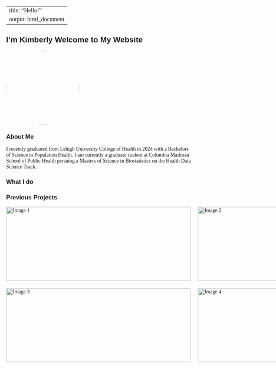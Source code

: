 
---
title: "Hello!"
output: html_document
---

<style>
body {
    font-family: 'Georgia', serif;
}

h1, h2, h3 {
    font-family: 'Arial', sans-serif;
}
</style>

## I'm Kimberly Welcome to My Website


<img src="images/IMG_5708.jpeg" style="width:200px; height:200px; border-radius:50%; object-fit:cover;">


### About Me

I recently graduated from Lehigh University College of Health in 2024 with a Bachelors of Science in Population Health. I am currently a graduate student at Columbia Mailman School of Public Health persuing a Masters of Science in Biostatistics on the Health Data Science Track. 

### What I do


### Previous Projects
```{=html}
<style>
/* Grid container to arrange images in 2x2 */
#image-grid .grid-container {
  display: grid;
  grid-template-columns: repeat(2, 1fr);  /* 2 columns */
  gap: 20px;  /* Space between images */
  justify-items: center;
  align-items: center;
}

/* Individual container for each image */
#image-grid .container {
  position: relative;
  width: 500px;  /* Fixed width for each image */
  height: 200px; /* Fixed height for each image */
}

#image-grid .image {
  display: block;
  width: 100%;
  height: 100%;
  object-fit: cover;  /* Ensures the image covers the container */
  transition: filter 0.5s ease;  /* Smooth transition for the blur effect */
}

/* Apply blur effect when hovering */
#image-grid .container:hover .image {
  filter: blur(2px);  /* Apply a blur effect with 2px intensity */
}

/* Overlay for text on hover */
#image-grid .overlay {
  position: absolute;
  top: 0;
  bottom: 0;
  left: 0;
  right: 0;
  opacity: 0;  /* Initially hide the overlay */
  transition: .5s ease; /* Smooth transition for opacity */
}

/* Show overlay when hovering over the container */
#image-grid .container:hover .overlay {
  opacity: 1;  /* Show overlay when container is hovered */
}

#image-grid .text {
  color: white;
  font-size: 20px;
  position: absolute;
  top: 50%;
  left: 50%;
  transform: translate(-50%, -50%);
  text-align: center;
}
</style>


<!-- Image Grid Wrapper with ID -->
<div id="image-grid">
  <div class="grid-container">
    <div class="container">
      <img src="images/banner.jpg" alt="Image 1" class="image">
      <div class="overlay">
        <div class="text">Breast Cancer Survival Modeling</div>
      </div>
    </div>
    <div class="container">
      <img src="images/banner.jpg" alt="Image 2" class="image">
      <div class="overlay">
        <div class="text">Asthma Prevalence and Temperature</div>
      </div>
    </div>
    <div class="container">
      <img src="images/photo3.png" alt="Image 3" class="image">
      <div class="overlay">
        <div class="text">E-waste and Health Outcomes in Latin America</div>
      </div>
    </div>
    <div class="container">
      <img src="images/photo4.jpg" alt="Image 4" class="image">
      <div class="overlay">
        <div class="text">Health Disparities Among Older Adults Living with a Disability in NYC</div>
      </div>
    </div>
  </div>
</div>

```